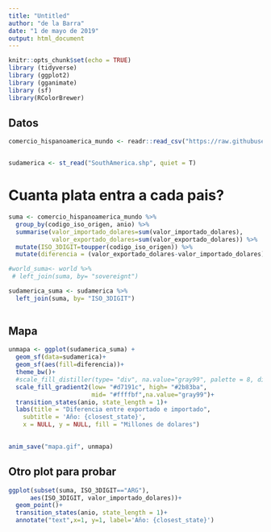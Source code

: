 ---
title: "Untitled"
author: "de la Barra"
date: "1 de mayo de 2019"
output: html_document
---

```{r setup, include=FALSE}
knitr::opts_chunk$set(echo = TRUE)
library (tidyverse)
library (ggplot2)
library (gganimate)
library (sf)
library(RColorBrewer)

```

## Datos

```{r datos}

comercio_hispanoamerica_mundo <- readr::read_csv("https://raw.githubusercontent.com/cienciadedatos/datos-de-miercoles/master/datos/2019/2019-05-01/comercio_hispanoamerica_mundo_agregado.csv")


sudamerica <- st_read("SouthAmerica.shp", quiet = T)

```
# Cuanta plata entra a cada pais?
```{r separo datos}
suma <- comercio_hispanoamerica_mundo %>% 
  group_by(codigo_iso_origen, anio) %>% 
  summarise(valor_importado_dolares=sum(valor_importado_dolares),
            valor_exportado_dolares=sum(valor_exportado_dolares)) %>%
  mutate(ISO_3DIGIT=toupper(codigo_iso_origen)) %>% 
  mutate(diferencia = (valor_exportado_dolares-valor_importado_dolares)/1000000)

#world_suma<- world %>% 
 # left_join(suma, by= "sovereignt")

sudamerica_suma <- sudamerica %>% 
  left_join(suma, by= "ISO_3DIGIT")
  
```
## Mapa 
```{r}

unmapa <- ggplot(sudamerica_suma) +
  geom_sf(data=sudamerica)+
  geom_sf(aes(fill=diferencia))+
  theme_bw()+
  #scale_fill_distiller(type= "div", na.value="gray99", palette = 8, direction = 1 )+
  scale_fill_gradient2(low= "#d7191c", high= "#2b83ba",
                       mid= "#ffffbf",na.value="gray99")+
  transition_states(anio, state_length = 1)+
  labs(title = "Diferencia entre exportado e importado",
    subtitle = 'Año: {closest_state}', 
    x = NULL, y = NULL, fill = "Millones de dolares")
  

anim_save("mapa.gif", unmapa)


```
## Otro plot para probar
```{r}
ggplot(subset(suma, ISO_3DIGIT=="ARG"),
      aes(ISO_3DIGIT, valor_importado_dolares))+
  geom_point()+
  transition_states(anio, state_length = 1)+
  annotate("text",x=1, y=1, label='Año: {closest_state}')



```

